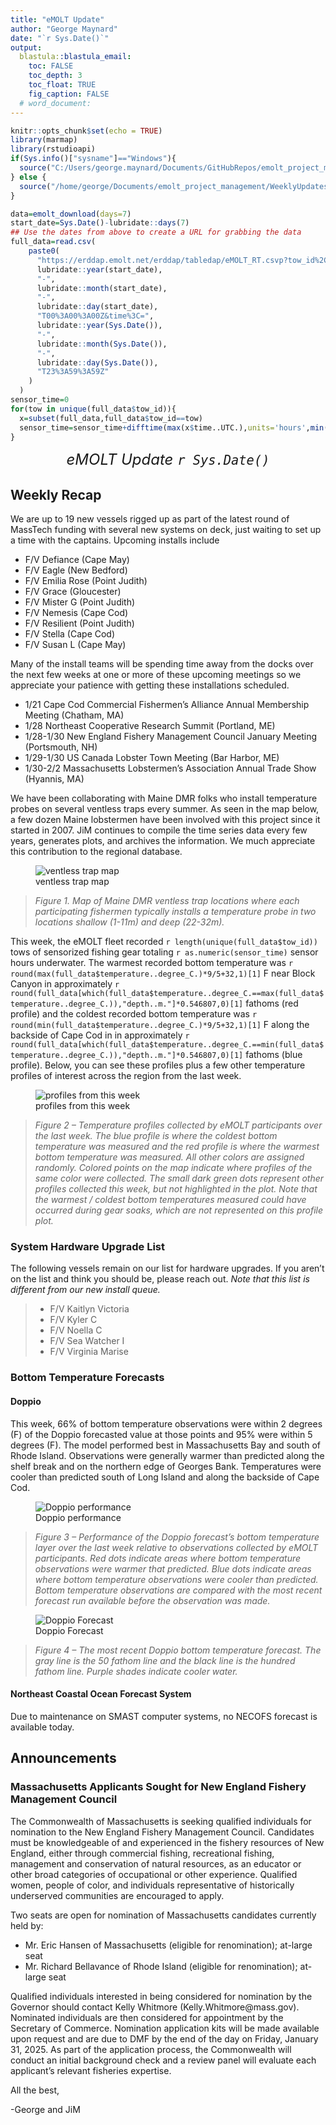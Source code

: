 ```yaml
---
title: "eMOLT Update"
author: "George Maynard"
date: "`r Sys.Date()`"  
output: 
  blastula::blastula_email:
    toc: FALSE
    toc_depth: 3
    toc_float: TRUE
    fig_caption: FALSE
  # word_document:
---
```


```r
knitr::opts_chunk$set(echo = TRUE)
library(marmap)
library(rstudioapi)
if(Sys.info()["sysname"]=="Windows"){
  source("C:/Users/george.maynard/Documents/GitHubRepos/emolt_project_management/WeeklyUpdates/forecast_check/R/emolt_download.R")
} else {
  source("/home/george/Documents/emolt_project_management/WeeklyUpdates/forecast_check/R/emolt_download.R")
}

data=emolt_download(days=7)
start_date=Sys.Date()-lubridate::days(7)
## Use the dates from above to create a URL for grabbing the data
full_data=read.csv(
    paste0(
      "https://erddap.emolt.net/erddap/tabledap/eMOLT_RT.csvp?tow_id%2Csegment_type%2Ctime%2Clatitude%2Clongitude%2Cdepth%2Ctemperature%2Csensor_type&segment_type=%22Fishing%22&time%3E=",
      lubridate::year(start_date),
      "-",
      lubridate::month(start_date),
      "-",
      lubridate::day(start_date),
      "T00%3A00%3A00Z&time%3C=",
      lubridate::year(Sys.Date()),
      "-",
      lubridate::month(Sys.Date()),
      "-",
      lubridate::day(Sys.Date()),
      "T23%3A59%3A59Z"
    )
  )
sensor_time=0
for(tow in unique(full_data$tow_id)){
  x=subset(full_data,full_data$tow_id==tow)
  sensor_time=sensor_time+difftime(max(x$time..UTC.),units='hours',min(x$time..UTC.))
}
```

<center> 

<font size="5"> *eMOLT Update `r Sys.Date()` * </font>

</center>

## Weekly Recap 

We are up to 19 new vessels rigged up as part of the latest round of MassTech funding with several new systems on deck, just waiting to set up a time with the captains. Upcoming installs include 

- F/V Defiance (Cape May)
- F/V Eagle (New Bedford)
- F/V Emilia Rose (Point Judith)
- F/V Grace (Gloucester)
- F/V Mister G (Point Judith)
- F/V Nemesis (Cape Cod)
- F/V Resilient (Point Judith)
- F/V Stella (Cape Cod)
- F/V Susan L (Cape May)

Many of the install teams will be spending time away from the docks over the next few weeks at one or more of these upcoming meetings so we appreciate your patience with getting these installations scheduled.

- 1/21 Cape Cod Commercial Fishermen's Alliance Annual Membership Meeting (Chatham, MA)
- 1/28 Northeast Cooperative Research Summit (Portland, ME)
- 1/28-1/30 New England Fishery Management Council January Meeting (Portsmouth, NH)
- 1/29-1/30 US Canada Lobster Town Meeting (Bar Harbor, ME)
- 1/30-2/2 Massachusetts Lobstermen's Association Annual Trade Show (Hyannis, MA)

We have been collaborating with Maine DMR folks who install temperature probes on several ventless traps every summer. As seen in the map below, a few dozen Maine lobstermen have been involved with this project since it started in 2007. JiM continues to compile the time series data every few years, generates plots, and archives the information. We much appreciate this contribution to the regional database.

![ventless trap map](Maine_DMR_ventless_participants_2007-2024_map.png)

> *Figure 1. Map of Maine DMR ventless trap locations where each participating fishermen typically installs a temperature probe in two locations shallow (1-11m) and deep (22-32m).*


This week, the eMOLT fleet recorded `r length(unique(full_data$tow_id))` tows of sensorized fishing gear totaling `r as.numeric(sensor_time)` sensor hours underwater. The warmest recorded bottom temperature was `r round(max(full_data$temperature..degree_C.)*9/5+32,1)[1]` F near Block Canyon in approximately `r round(full_data[which(full_data$temperature..degree_C.==max(full_data$temperature..degree_C.)),"depth..m."]*0.546807,0)[1]` fathoms (red profile) and the coldest recorded bottom temperature was `r round(min(full_data$temperature..degree_C.)*9/5+32,1)[1]` F along the backside of Cape Cod in in approximately `r round(full_data[which(full_data$temperature..degree_C.==min(full_data$temperature..degree_C.)),"depth..m."]*0.546807,0)[1]` fathoms (blue profile). Below, you can see these profiles plus a few other temperature profiles of interest across the region from the last week. 


![profiles from this week](profiles.png)

> *Figure 2 -- Temperature profiles collected by eMOLT participants over the last week. The blue profile is where the coldest bottom temperature was measured and the red profile is where the warmest bottom temperature was measured. All other colors are assigned randomly. Colored points on the map indicate where profiles of the same color were collected. The small dark green dots represent other profiles collected this week, but not highlighted in the plot. Note that the warmest / coldest bottom temperatures measured could have occurred during gear soaks, which are not represented on this profile plot.*

### System Hardware Upgrade List

The following vessels remain on our list for hardware upgrades. If you aren't on the list and think you should be, please reach out. *Note that this list is different from our new install queue.*

>
 - F/V Kaitlyn Victoria
 - F/V Kyler C
 - F/V Noella C
 - F/V Sea Watcher I
 - F/V Virginia Marise

### Bottom Temperature Forecasts

#### Doppio 

This week, 66% of bottom temperature observations were within 2 degrees (F) of the Doppio forecasted value at those points and 95% were within 5 degrees (F). The model performed best in Massachusetts Bay and south of Rhode Island. Observations were generally warmer than predicted along the shelf break and on the northern edge of Georges Bank. Temperatures were cooler than predicted south of Long Island and along the backside of Cape Cod. 

![Doppio performance](doppio_compare.png)

> *Figure 3 -- Performance of the Doppio forecast's bottom temperature layer over the last week relative to observations collected by eMOLT participants. Red dots indicate areas where bottom temperature observations were warmer that predicted. Blue dots indicate areas where bottom temperature observations were cooler than predicted. Bottom temperature observations are compared with the most recent forecast run available before the observation was made.* 

![Doppio Forecast](DOPPIO_forecast_F.gif)

> *Figure 4 -- The most recent Doppio bottom temperature forecast. The gray line is the 50 fathom line and the black line is the hundred fathom line. Purple shades indicate cooler water.*

#### Northeast Coastal Ocean Forecast System

Due to maintenance on SMAST computer systems, no NECOFS forecast is available today.

## Announcements

### Massachusetts Applicants Sought for New England Fishery Management Council

The Commonwealth of Massachusetts is seeking qualified individuals for nomination to the New England Fishery Management Council. Candidates must be knowledgeable of and experienced in the fishery resources of New England, either through commercial fishing, recreational fishing, management and conservation of natural resources, as an educator or other broad categories of occupational or other experience. Qualified women, people of color, and individuals representative of historically underserved communities are encouraged to apply.

Two seats are open for nomination of Massachusetts candidates currently held by:

- Mr. Eric Hansen of Massachusetts (eligible for renomination); at-large seat
- Mr. Richard Bellavance of Rhode Island (eligible for renomination); at-large seat

Qualified individuals interested in being considered for nomination by the Governor should contact Kelly Whitmore (Kelly.Whitmore@mass.gov). Nominated individuals are then considered for appointment by the Secretary of Commerce. Nomination application kits will be made available upon request and are due to DMF by the end of the day on Friday, January 31, 2025. As part of the application process, the Commonwealth will conduct an initial background check and a review panel will evaluate each applicant’s relevant fisheries expertise.

All the best,

-George and JiM
